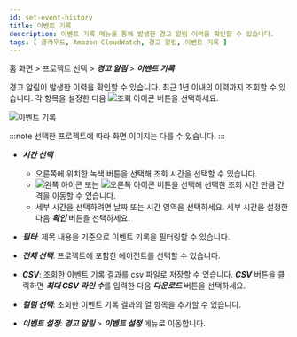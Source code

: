 ```yaml
---
id: set-event-history
title: 이벤트 기록
description: 이벤트 기록 메뉴를 통해 발생한 경고 알림 이력을 확인할 수 있습니다.
tags: [ 클라우드, Amazon CloudWatch, 경고 알림, 이벤트 기록 ]
---
```


홈 화면 > 프로젝트 선택 > ***경고 알림*** > ***이벤트 기록***

경고 알림이 발생한 이력을 확인할 수 있습니다. 최근 1년 이내의 이력까지 조회할 수 있습니다. 각 항목을 설정한 다음 ![조회 아이콘](/img/ico-btn-search.png) 버튼을 선택하세요.

![이벤트 기록](/img/event-history-aws.png)

:::note
선택한 프로젝트에 따라 화면 이미지는 다를 수 있습니다.
:::

* ***시간 선택***

  * 오른쪽에 위치한 녹색 버튼을 선택해 조회 시간을 선택할 수 있습니다.
  * ![왼쪽 아이콘](/img/left-arrow.svg) 또는 ![오른쪽 아이콘](/img/right-arrow.svg) 버튼을 선택해 선택한 조회 시간 만큼 간격을 이동할 수 있습니다.
  * 세부 시간을 선택하려면 날짜 또는 시간 영역을 선택하세요. 세부 시간을 설정한 다음 ***확인*** 버튼을 선택하세요.

* ***필터***: 제목 내용을 기준으로 이벤트 기록을 필터링할 수 있습니다.

* ***전체 선택***: 프로젝트에 포함한 에이전트를 선택할 수 있습니다.

* ***CSV***: 조회한 이벤트 기록 결과를 csv 파일로 저장할 수 있습니다. ***CSV*** 버튼을 클릭하면 ***최대 CSV 라인 수***를 입력한 다음 ***다운로드*** 버튼을 선택하세요.

* ***컬럼 선택***: 조회한 이벤트 기록 결과의 열 항목을 추가할 수 있습니다.

* ***이벤트 설정***: ***경고 알림*** > ***이벤트 설정*** 메뉴로 이동합니다.


<!-- ![이벤트 기록](https://img.whatap.io/media/images/application_event_list.png) -->
